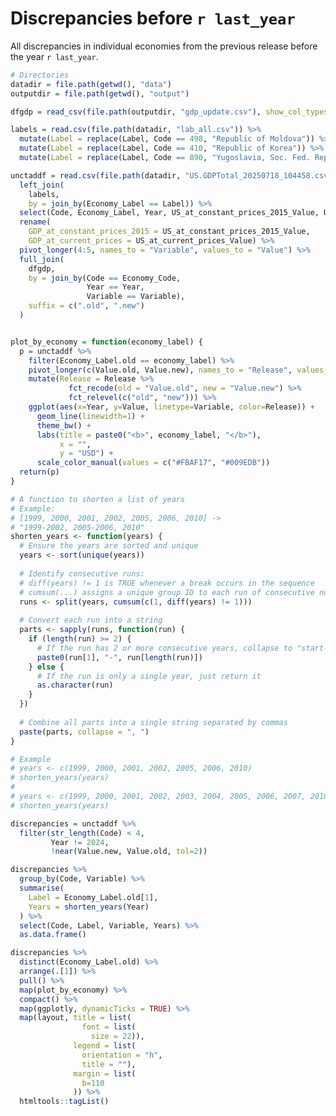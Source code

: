 

# Discrepancies before `r last_year`

All discrepancies in individual economies from the previous release before the year `r last_year`.

```r

# Directories
datadir = file.path(getwd(), "data")
outputdir = file.path(getwd(), "output")

dfgdp = read_csv(file.path(outputdir, "gdp_update.csv"), show_col_types=F) 

labels = read.csv(file.path(datadir, "lab_all.csv")) %>% 
  mutate(Label = replace(Label, Code == 498, "Republic of Moldova")) %>% 
  mutate(Label = replace(Label, Code == 410, "Republic of Korea")) %>% 
  mutate(Label = replace(Label, Code == 890, "Yugoslavia, Soc. Fed. Rep. of"))

unctaddf = read.csv(file.path(datadir, "US.GDPTotal_20250718_104458.csv")) %>% 
  left_join(
    labels, 
    by = join_by(Economy_Label == Label)) %>%  
  select(Code, Economy_Label, Year, US_at_constant_prices_2015_Value, US_at_current_prices_Value) %>% 
  rename(	
    GDP_at_constant_prices_2015 = US_at_constant_prices_2015_Value,
    GDP_at_current_prices = US_at_current_prices_Value) %>% 
  pivot_longer(4:5, names_to = "Variable", values_to = "Value") %>% 
  full_join(
    dfgdp,
    by = join_by(Code == Economy_Code,
                 Year == Year,
                 Variable == Variable),
    suffix = c(".old", ".new")
  ) 


plot_by_economy = function(economy_label) {
  p = unctaddf %>% 
    filter(Economy_Label.old == economy_label) %>% 
    pivot_longer(c(Value.old, Value.new), names_to = "Release", values_to = "Value") %>% 
    mutate(Release = Release %>% 
             fct_recode(old = "Value.old", new = "Value.new") %>% 
             fct_relevel(c("old", "new"))) %>% 
    ggplot(aes(x=Year, y=Value, linetype=Variable, color=Release)) +
      geom_line(linewidth=1) +
      theme_bw() + 
      labs(title = paste0("<b>", economy_label, "</b>"),
           x = "",
           y = "USD") +
      scale_color_manual(values = c("#FBAF17", "#009EDB")) 
  return(p)
}  
```

```r
# A function to shorten a list of years
# Example:
# [1999, 2000, 2001, 2002, 2005, 2006, 2010] -> 
# "1999-2002, 2005-2006, 2010"
shorten_years <- function(years) {
  # Ensure the years are sorted and unique
  years <- sort(unique(years))
  
  # Identify consecutive runs:
  # diff(years) != 1 is TRUE whenever a break occurs in the sequence
  # cumsum(...) assigns a unique group ID to each run of consecutive numbers
  runs <- split(years, cumsum(c(1, diff(years) != 1)))
  
  # Convert each run into a string
  parts <- sapply(runs, function(run) {
    if (length(run) >= 2) {
      # If the run has 2 or more consecutive years, collapse to "start-end"
      paste0(run[1], "-", run[length(run)])
    } else {
      # If the run is only a single year, just return it
      as.character(run)
    }
  })
  
  # Combine all parts into a single string separated by commas
  paste(parts, collapse = ", ")
}

# Example
# years <- c(1999, 2000, 2001, 2002, 2005, 2006, 2010)
# shorten_years(years)
# 
# years <- c(1999, 2000, 2001, 2002, 2003, 2004, 2005, 2006, 2007, 2010)
# shorten_years(years)
```

```r
discrepancies = unctaddf %>% 
  filter(str_length(Code) < 4,
         Year != 2024,
         !near(Value.new, Value.old, tol=2)) 

discrepancies %>% 
  group_by(Code, Variable) %>% 
  summarise(
    Label = Economy_Label.old[1],
    Years = shorten_years(Year)
  ) %>% 
  select(Code, Label, Variable, Years) %>% 
  as.data.frame()

discrepancies %>% 
  distinct(Economy_Label.old) %>% 
  arrange(.[1]) %>% 
  pull() %>% 
  map(plot_by_economy) %>% 
  compact() %>% 
  map(ggplotly, dynamicTicks = TRUE) %>% 
  map(layout, title = list(
                font = list(
                  size = 22)),
              legend = list(
                orientation = "h",
                title = ""),
              margin = list(
                b=110
              )) %>% 
  htmltools::tagList() 

```
